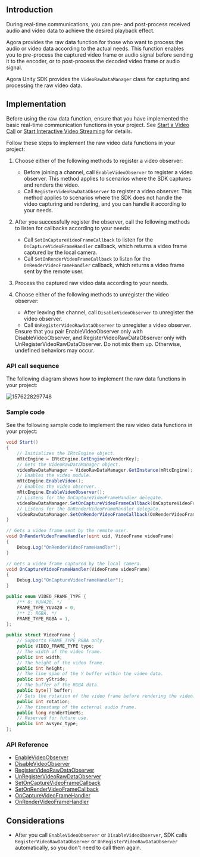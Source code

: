 <PlatformWrapper platform="unity">

## Introduction

During real-time communications, you can pre- and post-process received audio and video data to achieve the desired playback effect.

Agora provides the raw data function for those who want to process the audio or video data according to the actual needs. This function enables you to pre-process the captured video frame or audio signal before sending it to the encoder, or to post-process the decoded video frame or audio signal.

Agora Unity SDK provides the `VideoRawDataManager` class for capturing and processing the raw video data.

## Implementation

Before using the raw data function, ensure that you have implemented the basic real-time communication functions in your project. See [Start a Video Call](/3.x/video-calling/quickstart-guide/get-started-sdk) or [Start Interactive Video Streaming](/en/3.x/interactive-live-streaming/quickstart-guide/start-video-streaming) for details.

Follow these steps to implement the raw video data functions in your project:

1. Choose either of the following methods to register a video observer:
   - Before joining a channel, call `EnableVideoObserver` to register a video observer. This method applies to scenarios where the SDK captures and renders the video.
   - Call `RegisterVideoRawDataObserver` to register a video observer. This method applies to scenarios where the SDK does not handle the video capturing and rendering, and you can handle it according to your needs.

2. After you successfully register the observer, call the following methods to listen for callbacks according to your needs:
   - Call `SetOnCaptureVideoFrameCallback` to listen for the `OnCaptureVideoFrameHandler` callback, which returns a video frame captured by the local camera.
   - Call `SetOnRenderVideoFrameCallback` to listen for the `OnRenderVideoFrameHandler` callback, which returns a video frame sent by the remote user.
3. Process the captured raw video data according to your needs.
4. Choose either of the following methods to unregister the video observer:
   - After leaving the channel, call `DisableVideoObserver` to unregister the video observer.
   - Call `UnRegisterVideoRawDataObserver` to unregister a video observer.
   <div class="alert note">Ensure that you pair EnableVideoObserver only with DisableVideoObserver, and RegisterVideoRawDataObserver only with UnRegisterVideoRawDataObserver. Do not mix them up. Otherwise, undefined behaviors may occur.</div>

### API call sequence

The following diagram shows how to implement the raw data functions in your project:

![1576228297748](https://web-cdn.agora.io/docs-files/1576228297748)

### Sample code

See the following sample code to implement the raw video data functions in your project:

```csharp
void Start()
{
    // Initializes the IRtcEngine object.
    mRtcEngine = IRtcEngine.GetEngine(mVendorKey);
    // Gets the VideoRawDataManager object.
    videoRawDataManager = VideoRawDataManager.GetInstance(mRtcEngine);
    // Enables the video module.
    mRtcEngine.EnableVideo();
    // Enables the video observer.
    mRtcEngine.EnableVideoObserver();
    // Listens for the OnCaptureVideoFrameHandler delegate.
    videoRawDataManager.SetOnCaptureVideoFrameCallback(OnCaptureVideoFrameHandler);
    // Listens for the OnRenderVideoFrameHandler delegate.
    videoRawDataManager.SetOnRenderVideoFrameCallback(OnRenderVideoFrameHandler);
}

// Gets a video frame sent by the remote user.
void OnRenderVideoFrameHandler(uint uid, VideoFrame videoFrame)
{
    Debug.Log("OnRenderVideoFrameHandler");
}

// Gets a video frame captured by the local camera.
void OnCaptureVideoFrameHandler(VideoFrame videoFrame)
{
    Debug.Log("OnCaptureVideoFrameHandler");
}

public enum VIDEO_FRAME_TYPE {
    /** 0: YUV420. */
    FRAME_TYPE_YUV420 = 0,
    /** 1: RGBA. */
    FRAME_TYPE_RGBA = 1,
};

public struct VideoFrame {
    // Supports FRAME_TYPE_RGBA only.
    public VIDEO_FRAME_TYPE type;
    // The width of the video frame.
    public int width;
    // The height of the video frame.
    public int height;
    // The line span of the Y buffer within the video data.
    public int yStride;
    // The buffer of the RGBA data.
    public byte[] buffer;
    // Sets the rotation of the video frame before rendering the video. Supports 0, 90, 180, 270 degrees clockwise.
    public int rotation;
    // The timestamp of the external audio frame.
    public long renderTimeMs;
    // Reserved for future use.
    public int avsync_type;
};
```


### API Reference

- [EnableVideoObserver](https://api-ref.agora.io/en/video-sdk/unity/3.x/classagora__gaming__rtc_1_1_i_rtc_engine.html#ace979cd59611a0cc39e13f8ea33c0f7c)
- [DisableVideoObserver](https://api-ref.agora.io/en/video-sdk/unity/3.x/classagora__gaming__rtc_1_1_i_rtc_engine.html#ace613c4deed4548ee30a80a18a7007df)
- [RegisterVideoRawDataObserver](https://api-ref.agora.io/en/video-sdk/unity/3.x/classagora__gaming__rtc_1_1_video_raw_data_manager.html#ad2fddfb037739fdcb5cdd245caeb12f0)
- [UnRegisterVideoRawDataObserver](https://api-ref.agora.io/en/video-sdk/unity/3.x/classagora__gaming__rtc_1_1_video_raw_data_manager.html#ad485000862fc71f39889f826f1353ba3)
- [SetOnCaptureVideoFrameCallback](https://api-ref.agora.io/en/video-sdk/unity/3.x/classagora__gaming__rtc_1_1_video_raw_data_manager.html#a86b6c82c97dbe94f7a11839506a09109)
- [SetOnRenderVideoFrameCallback](https://api-ref.agora.io/en/video-sdk/unity/3.x/classagora__gaming__rtc_1_1_video_raw_data_manager.html#ad7516aa3de9f25b208fe2aa9baf56097)
- [OnCaptureVideoFrameHandler](https://api-ref.agora.io/en/video-sdk/unity/3.x/classagora__gaming__rtc_1_1_video_raw_data_manager.html#a7173eb3a85e986f50696732076c811b9)
- [OnRenderVideoFrameHandler](https://api-ref.agora.io/en/video-sdk/unity/3.x/classagora__gaming__rtc_1_1_video_raw_data_manager.html#a2ad89cb34bf7ca354ee71a35985bb5c7)

## Considerations

- After you call `EnableVideoObserver` or `DisableVideoObserver`, SDK calls `RegisterVideoRawDataObserver` or `UnRegisterVideoRawDataObserver` automatically, so you don't need to call them again.

</PlatformWrapper>